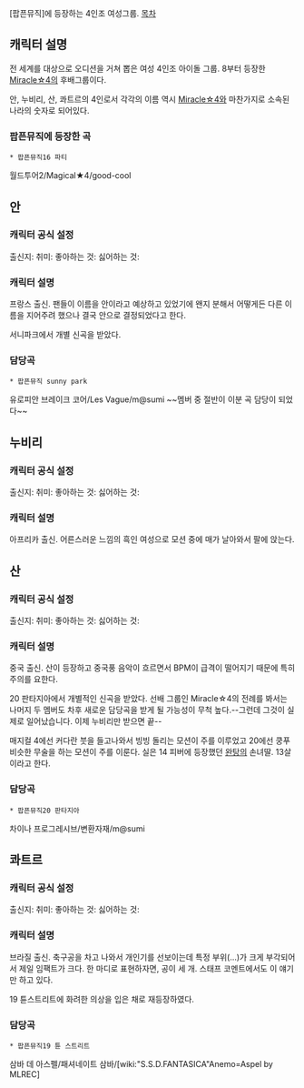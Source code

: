 [팝픈뮤직]에 등장하는 4인조 여성그룹.
[[목차]]
== 캐릭터 설명 ==
전 세계를 대상으로 오디션을 거쳐 뽑은 여성 4인조 아이돌 그룹.
8부터 등장한 [[Miracle☆4]]의 후배그룹이다. 

안, 누비리, 산, 콰트르의 4인로서 각각의 이름 역시 [[Miracle☆4]]와 마찬가지로 소속된 나라의 숫자로 되어있다.

=== 팝픈뮤직에 등장한 곡 ===
 * 팝픈뮤직16 파티
월드투어2/Magical★4/good-cool

== 안 ==
=== 캐릭터 공식 설정 ===
출신지:
취미:
좋아하는 것:
싫어하는 것:
=== 캐릭터 설명 ===
프랑스 출신.
팬들이 이름을 안이라고 예상하고 있었기에 왠지 분해서 어떻게든 다른 이름을 지어주려 했으나 결국 안으로 결정되었다고 한다.

서니파크에서 개별 신곡을 받았다.

=== 담당곡 ===
 * 팝픈뮤직 sunny park
유로피안 브레이크 코어/Les Vague/m@sumi ~~멤버 중 절반이 이분 곡 담당이 되었다~~
== 누비리 ==
=== 캐릭터 공식 설정 ===
출신지:
취미:
좋아하는 것:
싫어하는 것:
=== 캐릭터 설명 ===
아프리카 출신.
어른스러운 느낌의 흑인 여성으로 모션 중에 매가 날아와서 팔에 앉는다.

== 산 ==
=== 캐릭터 공식 설정 ===
출신지:
취미:
좋아하는 것:
싫어하는 것:
=== 캐릭터 설명 ===
중국 출신.
산이 등장하고 중국풍 음악이 흐르면서 BPM이 급격이 떨어지기 때문에 특히 주의를 요한다.

20 판타지아에서 개별적인 신곡을 받았다.
선배 그룹인 Miracle☆4의 전례를 봐서는 나머지 두 멤버도 차후 새로운 담당곡을 받게 될 가능성이 무척 높다.--그런데 그것이 실제로 일어났습니다. 이제 누비리만 받으면 끝--

매지컬 4에선 커다란 붓을 들고나와서 빙빙 돌리는 모션이 주를 이루었고 20에선 쿵푸 비슷한 무술을 하는 모션이 주를 이룬다.
실은 14 피버에 등장했던 [[완탕]]의 손녀딸. 13살이라고 한다.

=== 담당곡 ===
 * 팝픈뮤직20 판타지아
차이나 프로그레시브/변환자재/m@sumi
== 콰트르 ==
=== 캐릭터 공식 설정 ===
출신지:
취미:
좋아하는 것:
싫어하는 것:
=== 캐릭터 설명 ===
브라질 출신.
축구공을 차고 나와서 개인기를 선보이는데 특정 부위(...)가 크게 부각되어서 제일 임팩트가 크다. 
한 마디로 표현하자면, 공이 세 개. 스태프 코멘트에서도 이 얘기만 하고 있다.

19 튠스트리트에 화려한 의상을 입은 채로 재등장하였다.

=== 담당곡 ===
 * 팝픈뮤직19 튠 스트리트
삼바 데 아스펠/패셔네이트 삼바/[wiki:"S.S.D.FANTASICA"Anemo=Aspel by MLREC]
